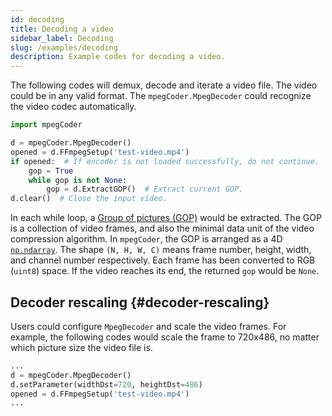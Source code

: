 ```yaml
---
id: decoding
title: Decoding a video
sidebar_label: Decoding
slug: /examples/decoding
description: Example codes for decoding a video.
---
```



The following codes will demux, decode and iterate a video file. The video could be in any valid format. The `mpegCoder.MpegDecoder` could recognize the video codec automatically.

```python {7,8} title="decoding.py"
import mpegCoder

d = mpegCoder.MpegDecoder()
opened = d.FFmpegSetup('test-video.mp4')
if opened:  # If encoder is not loaded successfully, do not continue.
    gop = True
    while gop is not None:
        gop = d.ExtractGOP()  # Extract current GOP.
d.clear()  # Close the input video.
```

In each while loop, a [Group of pictures (GOP)<IconExternalLink/>][wiki-gop] would be extracted. The GOP is a collection of video frames, and also the minimal data unit of the video compression algorithm. In `mpegCoder`, the GOP is arranged as a 4D [`np.ndarray`<IconExternalLink/>][link-ndarray]. The shape `(N, H, W, C)` means frame number, height, width, and channel number respectively. Each frame has been converted to RGB (`uint8`) space. If the video reaches its end, the returned `gop` would be `None`.

## Decoder rescaling {#decoder-rescaling}

Users could configure `MpegDecoder` and scale the video frames. For example, the following codes would scale the frame to 720x486, no matter which picture size the video file is.

```python {3}
...
d = mpegCoder.MpegDecoder()
d.setParameter(widthDst=720, heightDst=486)
opened = d.FFmpegSetup('test-video.mp4')
...
```

[wiki-gop]:https://en.wikipedia.org/wiki/Group_of_pictures "Group of pictures | Wikipedia"
[link-ndarray]:https://numpy.org/doc/stable/reference/generated/numpy.ndarray.html "np.ndarray"
